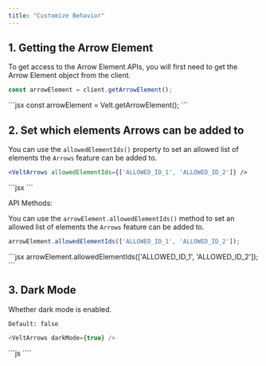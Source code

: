 ```yaml
---
title: "Customize Behavior"
---
```





## 1. Getting the Arrow Element

To get access to the Arrow Element APIs, you will first need to get the Arrow Element object from the client.
<Tabs>
<Tab title="React / Next.js">
```jsx
const arrowElement = client.getArrowElement();
```
</Tab>

<Tab title="HTML / Other Frameworks">
```jsx
const arrowElement = Velt.getArrowElement();
```
</Tab>


</Tabs>



## 2. Set which elements Arrows can be added to

You can use the `allowedElementIds()` property to set an allowed list of elements the `Arrows` feature can be added to.
<Tabs>
<Tab title="React / Next.js">
```jsx
<VeltArrows allowedElementIds={['ALLOWED_ID_1', 'ALLOWED_ID_2']} />
```
</Tab>

<Tab title="HTML / Other Frameworks">
```jsx
<velt-arrows allowed-element-ids="['ALLOWED_ID_1', 'ALLOWED_ID_2']"></velt-arrows>
```
</Tab>


</Tabs>


API Methods:

You can use the `arrowElement.allowedElementIds()` method to set an allowed list of elements the `Arrows` feature can be added to.
<Tabs>
<Tab title="React / Next.js">
```jsx
arrowElement.allowedElementIds(['ALLOWED_ID_1', 'ALLOWED_ID_2']);
```
</Tab>

<Tab title="HTML / Other Frameworks">
```jsx
arrowElement.allowedElementIds(['ALLOWED_ID_1', 'ALLOWED_ID_2']);
```
</Tab>


</Tabs>



## 3. Dark Mode
Whether dark mode is enabled.

`Default: false`
<Tabs>
<Tab title="React / Next.js">
```js
<VeltArrows darkMode={true} />
````

</Tab>

<Tab title="HTML / Other Frameworks">
```js
<velt-arrows dark-mode="true"></velt-arrows>
````
</Tab>


</Tabs>

